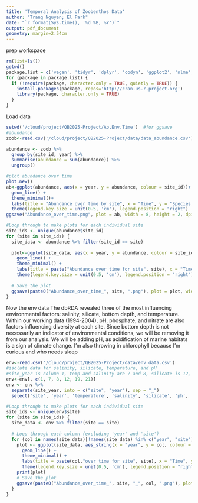 ```yaml
---
title: 'Temporal Analysis of Zoobenthos Data'
author: "Trang Nguyen; El Park"
date: "`r format(Sys.time(), '%d %B, %Y')`"
output: pdf_document
geometry: margin=2.54cm
---
```





prep workspace
```r
rm(list=ls()) 
getwd()
package.list = c('vegan', 'tidyr', 'dplyr', 'codyn', 'ggplot2', 'nlme', 'forecast', 'emmeans', 'tseries', 'RColorBrewer')
for (package in package.list) {
  if (!require(package, character.only = TRUE, quietly = TRUE)) {
    install.packages(package, repos='http://cran.us.r-project.org')
    library(package, character.only = TRUE)
  }
}

```

Load data

```r
setwd('/cloud/project/QB2025-Project/Ab.Env.Time')  #for ggsave
#abundance
zoob<-read.csv('/cloud/project/QB2025-Project/data/data_abundance.csv')

abundance <- zoob %>%
  group_by(site_id, year) %>%
  summarise(abundance = sum(abundance)) %>%
  ungroup()

#plot abundance over time
plot.new()
ab<-ggplot(abundance, aes(x = year, y = abundance, colour = site_id))+
  geom_line() + 
  theme_minimal()+
  labs(title = "Abundance over time by site", x = "Time", y = "Species Richness", colour = "Site") +
  theme(legend.key.size = unit(0.5, 'cm'), legend.position = "right")
ggsave("Abundance_over_time.png", plot = ab, width = 8, height = 2, dpi = 300)

#Loop through to make plots for each individual site
site_ids <- unique(abundance$site_id)
for (site in site_ids) {
  site_data <- abundance %>% filter(site_id == site)
  
  plot<-ggplot(site_data, aes(x = year, y = abundance, colour = site_id)) +
    geom_line() + 
    theme_minimal() +
    labs(title = paste("Abundance over time for site", site), x = "Time", y = "Species Richness", colour = "Site") +
    theme(legend.key.size = unit(0.5, 'cm'), legend.position = "right")
  
  # Save the plot
  ggsave(paste0("Abundance_over_time_", site, ".png"), plot = plot, width = 8, height = 2, dpi = 300)
}

```


Now the env data
The dbRDA revealed three of the most influencing environmental factors: salinity, silicate, bottom depth, and temperature. Within our working data (1994-2004), pH, phosphate, and nitrate are also factors influencing diversity at each site. Since bottom depth is not necessarily an indicator of environmental conditions, we will be removing it from our analysis. We will be adding pH, as acidification of marine habitats is a sign of climate change. I'm also throwing in  chlorophyll because I'm curious and who needs sleep

```r
env<-read.csv('/cloud/project/QB2025-Project/data/env_data.csv')
#isolate data for salinity, silicate, temperature, and pH
#site_year is column 1, temp and salinity are 7 and 8, silicate is 12, pH is 19, and chlorophyll a is 21
env<-env[, c(1, 7, 8, 12, 19, 21)]
env <- env %>%
  separate(site_year, into = c("site", "year"), sep = "_")
  select('site', 'year', 'temperature', 'salinity', 'silicate', 'ph', 'chlorophyll_a')

#Loop through to make plots for each individual site
site_ids <- unique(env$site)
for (site in site_ids) {
  site_data <- env %>% filter(site == site)
  
  # Loop through each column (excluding 'year' and 'site')
  for (col in names(site_data)[!names(site_data) %in% c("year", "site")]) {
    plot <- ggplot(site_data, aes_string(x = "year", y = col, colour = "site")) +
      geom_line() + 
      theme_minimal() +
      labs(title = paste(col,"over time for site", site), x = "Time", y = col, colour = "Site") +
      theme(legend.key.size = unit(0.5, 'cm'), legend.position = "right")
    print(plot)
    # Save the plot
    ggsave(paste0("Abundance_over_time_", site, "_", col, ".png"), plot = plot, width = 8, height = 2, dpi = 300)
  }
}
```
